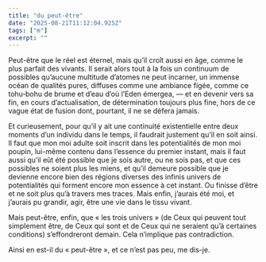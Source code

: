 ```yaml
---
title: "du peut-être"
date: "2025-08-21T11:12:04.925Z"
tags: ["m"]
excerpt: ""
---
```


Peut-être que le réel est éternel, mais qu’il croît aussi en âge, comme le plus parfait des vivants. Il serait alors tout à la fois un continuum de possibles qu’aucune multitude d’atomes ne peut incarner, un immense océan de qualités pures, diffuses comme une ambiance figée, comme ce tohu‑bohu de brume et d’eau d’où l’Eden émergea, — et en devenir vers sa fin, en cours d’actualisation, de détermination toujours plus fine, hors de ce vague état de fusion dont, pourtant, il ne se défera jamais.

Et curieusement, pour qu’il y ait une continuité existentielle entre deux moments d’un individu dans le temps, il faudrait justement qu’il en soit ainsi. Il faut que mon moi adulte soit inscrit dans les potentialités de mon moi poupin, lui-même contenu dans l’essence du premier instant, mais il faut aussi qu’il eût été possible que je sois autre, ou ne sois pas, et que ces possibles ne soient plus les miens, et qu’il demeure possible que je devienne encore bien des régions diverses des infinis univers de potentialités qui forment encore mon essence à cet instant. Ou finisse d’être et ne soit plus qu’à travers mes traces. Mais enfin, j’aurais été moi, et j’aurais pu grandir, agir, être une vie dans le tissu vivant.

Mais peut-être, enfin, que « les trois univers » (de Ceux qui peuvent tout simplement être, de Ceux qui sont et de Ceux qui ne seraient qu’à certaines conditions) s’effondreront demain. Cela n’implique pas contradiction.

Ainsi en est-il du « peut-être », et ce n’est pas peu, me dis-je.